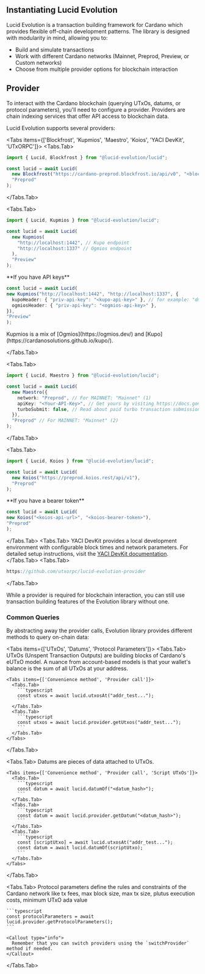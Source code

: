 
## Instantiating Lucid Evolution

Lucid Evolution is a transaction building framework for Cardano which provides flexible off-chain development patterns. The library is designed with modularity in mind, allowing you to:

- Build and simulate transactions
- Work with different Cardano networks (Mainnet, Preprod, Preview, or Custom networks)
- Choose from multiple provider options for blockchain interaction

## Provider

To interact with the Cardano blockchain (querying UTxOs, datums, or protocol parameters), you'll need to configure a provider. Providers are chain indexing services that offer API access to blockchain data. 

Lucid Evolution supports several providers:

<Tabs items={['Blockfrost', 'Kupmios', 'Maestro', 'Koios', 'YACI DevKit', 'UTxORPC']}>
  <Tabs.Tab>

```typescript
import { Lucid, Blockfrost } from "@lucid-evolution/lucid";

const lucid = await Lucid(
  new Blockfrost("https://cardano-preprod.blockfrost.io/api/v0", "<blockfrost-api-key>"),
  "Preprod"
);
```

</Tabs.Tab>

<Tabs.Tab>

```typescript
import { Lucid, Kupmios } from "@lucid-evolution/lucid";

const lucid = await Lucid(
  new Kupmios(
    "http://localhost:1442", // Kupo endpoint
    "http://localhost:1337" // Ogmios endpoint
  ),
  "Preview"
);
```

<Callout type="info">
  **If you have API keys**

  ```typescript
  const lucid = await Lucid(
  new Kupmios("http://localhost:1442", "http://localhost:1337", {
    kupoHeader: { "priv-api-key": "<kupo-api-key>" }, // for example: "dmtr-api-key": "<kupo-api-key>"
    ogmiosHeader: { "priv-api-key": "<ogmios-api-key>" },
  }),
  "Preview"
);
```

</Callout>

<Callout type="info">
  Kupmios is a mix of [Ogmios](https://ogmios.dev/) and
  [Kupo](https://cardanosolutions.github.io/kupo/).
</Callout>

</Tabs.Tab>

<Tabs.Tab>

```typescript
import { Lucid, Maestro } from "@lucid-evolution/lucid";

const lucid = await Lucid(
  new Maestro({
    network: "Preprod", // For MAINNET: "Mainnet" (1)
    apiKey: "<Your-API-Key>", // Get yours by visiting https://docs.gomaestro.org/docs/Getting-started/Sign-up-login
    turboSubmit: false, // Read about paid turbo transaction submission feature at https://docs.gomaestro.org/docs/Dapp%20Platform/Turbo%20Transaction
  }),
  "Preprod" // For MAINNET: "Mainnet" (2)
);
```

</Tabs.Tab>

<Tabs.Tab>

```typescript
import { Lucid, Koios } from "@lucid-evolution/lucid";

const lucid = await Lucid(
  new Koios("https://preprod.koios.rest/api/v1"),
  "Preprod"
);
```

<Callout type="info">
  **If you have a bearer token**

  ```typescript
const lucid = await Lucid(
  new Koios("<koios-api-url>", "<koios-bearer-token>"),
  "Preprod"
);
```

</Callout>

</Tabs.Tab>
<Tabs.Tab>
YACI DevKit provides a local development environment with configurable block times and network parameters. For detailed setup instructions, visit the [YACI DevKit documentation](https://devkit.yaci.xyz/tutorials/lucid-evolution/overview).
</Tabs.Tab>
<Tabs.Tab>

```typescript
https://github.com/utxorpc/lucid-evolution-provider
```

</Tabs.Tab>
</Tabs>

<Callout type="info">
  While a provider is required for blockchain interaction, you can still use transaction building features of the Evolution library without one.
</Callout>

### Common Queries

By abstracting away the provider calls, Evolution library provides different methods to query on-chain data:

<Tabs items={['UTxOs', 'Datums', 'Protocol Parameters']}>
  <Tabs.Tab>
    UTxOs (Unspent Transaction Outputs) are building blocks of Cardano's eUTxO model. A nuance from account-based models is that your wallet's balance is the sum of all UTxOs at your address.

    <Tabs items={['Convenience method', 'Provider call']}>
      <Tabs.Tab>
        ```typescript
        const utxos = await lucid.utxosAt("addr_test...");
        ```
      </Tabs.Tab>
      <Tabs.Tab>
        ```typescript
        const utxos = await lucid.provider.getUtxos("addr_test...");
        ```
      </Tabs.Tab>
    </Tabs>

  </Tabs.Tab>

  <Tabs.Tab>
    Datums are pieces of data attached to UTxOs.

    <Tabs items={['Convenience method', 'Provider call', 'Script UTxOs']}>
      <Tabs.Tab>
        ```typescript
        const datum = await lucid.datumOf("<datum_hash>");
        ```
      </Tabs.Tab>
      <Tabs.Tab>
        ```typescript
        const datum = await lucid.provider.getDatum("<datum_hash>");
        ```
      </Tabs.Tab>
      <Tabs.Tab>
        ```typescript
        const [scriptUtxo] = await lucid.utxosAt("addr_test...");
        const datum = await lucid.datumOf(scriptUtxo);
        ```
      </Tabs.Tab>
    </Tabs>

  </Tabs.Tab>

  <Tabs.Tab>
    Protocol parameters define the rules and constraints of the Cardano network like tx fees, max block size, max tx size, plutus execution costs, minimum UTxO ada value

    ```typescript
    const protocolParameters = await lucid.provider.getProtocolParameters();
    ```

    <Callout type="info">
      Remember that you can switch providers using the `switchProvider` method if needed.
    </Callout>

  </Tabs.Tab>
</Tabs>
